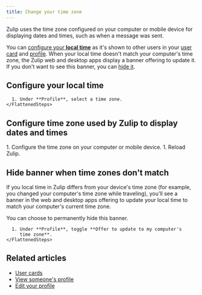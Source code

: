 ```yaml
---
title: Change your time zone
---
```



Zulip uses the time zone configured on your computer or mobile device for
displaying dates and times, such as when a message was sent.

You can [configure your **local time**](#configure-your-local-time) as it's
shown to other users in your [user card](/help/user-cards) and
[profile](/help/view-someones-profile). When your local time doesn't match your
computer's time zone, the Zulip web and desktop apps display a banner offering
to update it. If you don't want to see this banner, you can [hide
it](#hide-banner-when-time-zones-dont-match).

## Configure your local time

<Tabs>
  <TabItem label="Desktop/Web">
    <FlattenedSteps>
      <NavigationSteps target="settings/profile" />

      1. Under **Profile**, select a time zone.
    </FlattenedSteps>
  </TabItem>
</Tabs>

## Configure time zone used by Zulip to display dates and times

<Steps>
  1. Configure the time zone on your computer or mobile device.
  1. Reload Zulip.
</Steps>

## Hide banner when time zones don't match

If you local time in Zulip differs from your device's time zone (for example,
you changed your computer's time zone while traveling), you'll see a banner in
the web and desktop apps offering to update your local time to match your
computer's current time zone.

You can choose to permanently hide this banner.

<Tabs>
  <TabItem label="Desktop/Web">
    <FlattenedSteps>
      <NavigationSteps target="settings/profile" />

      1. Under **Profile**, toggle **Offer to update to my computer's
         time zone**.
    </FlattenedSteps>
  </TabItem>
</Tabs>

## Related articles

* [User cards](/help/user-cards)
* [View someone's profile](/help/view-someones-profile)
* [Edit your profile](/help/edit-your-profile)
